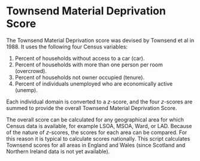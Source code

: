 Townsend Material Deprivation Score
========================================================

The Townsend Material Deprivation score was devised by Townsend et al in 1988. It uses the following four Census variables:

1. Percent of households without access to a car (car).
2. Percent of households with more than one person per room (overcrowd).
3. Percent of households not owner occupied (tenure).
4. Percent of individuals unemployed who are economically active (unemp).

Each individual domain is converted to a <em>z</em>-score, and the four <em>z</em>-scores are summed to provide the overall Townsend Material Deprivation Score.

The overall score can be calculated for any geographical area for which Census data is available, for example LSOA, MSOA, Ward, or LAD. Because of the nature of <em>z</em>-scores, the scores for each area can be compared. For this reason it is typical to calculate scores nationally. This script calculates Townsend scores for all areas in England and Wales (since Scotland and Northern Ireland data is not yet available).

